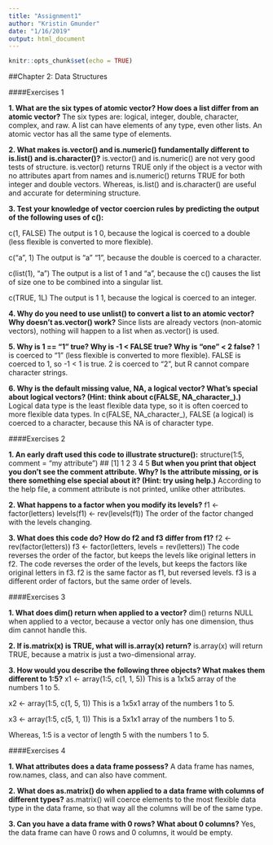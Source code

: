 ```yaml
---
title: "Assignment1"
author: "Kristin Gmunder"
date: "1/16/2019"
output: html_document
---
```


```r
knitr::opts_chunk$set(echo = TRUE)
```

##Chapter 2: Data Structures



####Exercises 1

**1. What are the six types of atomic vector? How does a list differ from an atomic vector?**
The six types are: logical, integer, double, character, complex, and raw.  A list can have
elements of any type, even other lists.  An atomic vector has all the same type of elements.

**2. What makes is.vector() and is.numeric() fundamentally different to is.list() and is.character()?**
is.vector() and is.numeric() are not very good tests of structure.  is.vector() returns 
TRUE only if the object is a vector with no attributes apart from names and 
is.numeric() returns TRUE for both integer and double vectors.  Whereas, is.list() and is.character() are useful and accurate for determining structure.

**3. Test your knowledge of vector coercion rules by predicting the output of the following uses of c():**

c(1, FALSE)
The output is 1 0, because the logical is coerced to a double (less flexible is converted to more
flexible).

c("a", 1)
The output is "a" "1", because the double is coerced to a character.

c(list(1), "a")
The output is a list of 1 and "a", because the c() causes the list of size one to be combined
into a singular list.

c(TRUE, 1L)
The output is 1 1, because the logical is coerced to an integer.

**4. Why do you need to use unlist() to convert a list to an atomic vector? Why doesn’t as.vector() work?**
Since lists are already vectors (non-atomic vectors), nothing will happen to a list when as.vector() is used.

**5. Why is 1 == "1" true? Why is -1 < FALSE true? Why is "one" < 2 false?**
1 is coerced to "1" (less flexible is converted to more flexible).  FALSE is coerced to 1, so -1 < 1 is true.  2 is coerced to "2", but R cannot compare character strings.

**6. Why is the default missing value, NA, a logical vector? What’s special about logical vectors? (Hint: think about c(FALSE, NA_character_).)**
Logical data type is the least flexible data type, so it is often coerced to more flexible data types.  In c(FALSE, NA_character_), FALSE (a logical) is coerced to a character, because this NA
is of character type.





####Exercises 2

**1. An early draft used this code to illustrate structure():**
structure(1:5, comment = "my attribute")
## [1] 1 2 3 4 5
**But when you print that object you don’t see the comment attribute. Why? Is the attribute missing, or is there something else special about it? (Hint: try using help.)**
According to the help file, a comment attribute is not printed, unlike other attributes.

**2. What happens to a factor when you modify its levels?**
f1 <- factor(letters)
levels(f1) <- rev(levels(f1))
The order of the factor changed with the levels changing.

**3. What does this code do? How do f2 and f3 differ from f1?**
f2 <- rev(factor(letters))
f3 <- factor(letters, levels = rev(letters))
The code reverses the order of the factor, but keeps the levels like original letters in f2.
The code reverses the order of the levels, but keeps the factors like original letters in f3.
f2 is the same factor as f1, but reversed levels.  f3 is a different order of factors, but the 
same order of levels.




####Exercises 3

**1. What does dim() return when applied to a vector?**
dim() returns NULL when applied to a vector, because a vector only has one dimension, 
thus dim cannot handle this.

**2. If is.matrix(x) is TRUE, what will is.array(x) return?**
is.array(x) will return TRUE, because a matrix is just a two-dimensional array.

**3. How would you describe the following three objects? What makes them different to 1:5?**
x1 <- array(1:5, c(1, 1, 5))
This is a 1x1x5 array of the numbers 1 to 5.

x2 <- array(1:5, c(1, 5, 1))
This is a 1x5x1 array of the numbers 1 to 5.

x3 <- array(1:5, c(5, 1, 1))
This is a 5x1x1 array of the numbers 1 to 5.

Whereas, 1:5 is a vector of length 5 with the numbers 1 to 5.





####Exercises 4

**1. What attributes does a data frame possess?**
A data frame has names, row.names, class, and can also have comment.

**2. What does as.matrix() do when applied to a data frame with columns of different types?**
as.matrix() will coerce elements to the most flexible data type in the data frame, so that
way all the columns will be of the same type.

**3. Can you have a data frame with 0 rows? What about 0 columns?**
Yes, the data frame can have 0 rows and 0 columns, it would be empty.